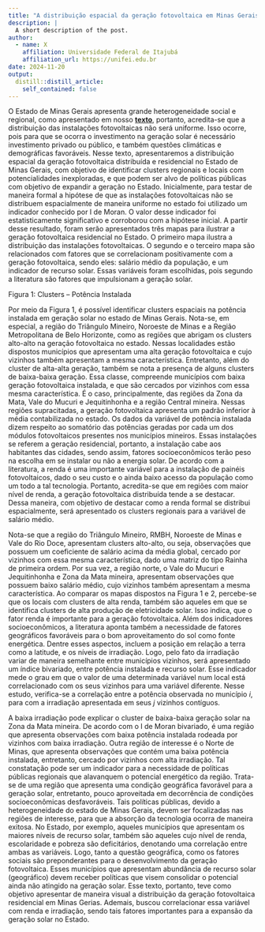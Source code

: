 ```yaml
---
title: "A distribuição espacial da geração fotovoltaica em Minas Gerais"
description: |
  A short description of the post.
author:
  - name: X
    affiliation: Universidade Federal de Itajubá
    affiliation_url: https://unifei.edu.br
date: 2024-11-20
output:
  distill::distill_article:
    self_contained: false
---
```


O Estado de Minas Gerais apresenta grande heterogeneidade social e regional, como apresentado em nosso [**texto**](https://raerde.com.br/posts/2024-05-22-post-de-exemplo-2/), portanto, acredita-se que a distribuição das instalações fotovoltaicas não será uniforme. Isso ocorre, pois para que se ocorra o investimento na geração solar é necessário investimento privado ou público, e também questões climáticas e demográficas favoráveis. Nesse texto, apresentaremos a distribuição espacial da geração fotovoltaica distribuída e residencial no Estado de Minas Gerais, com objetivo de identificar clusters regionais e locais com potencialidades inexploradas, e que podem ser alvo de políticas públicas com objetivo de expandir a geração no Estado. 
Inicialmente, para testar de maneira formal a hipótese de que as instalações fotovoltaicas não se distribuem espacialmente de maneira uniforme no estado foi utilizado um indicador conhecido por I de Moran. O valor desse indicador foi estatisticamente significativo e corroborou com a hipótese inicial. A partir desse resultado, foram serão apresentados três mapas para ilustrar a geração fotovoltaica residencial no Estado. O primeiro mapa ilustra a distribuição das instalações fotovoltaicas. O segundo e o terceiro mapa são relacionados com fatores que se correlacionam positivamente com a geração fotovoltaica, sendo eles: salário médio da população, e um indicador de recurso solar. Essas variáveis foram escolhidas, pois segundo a literatura são fatores que impulsionam a geração solar.

Figura 1: Clusters – Potência Instalada

Por meio da Figura 1, é possível identificar clusters espaciais na potência instalada em geração solar no estado de Minas Gerais. Nota-se, em especial, a região do Triângulo Mineiro, Noroeste de Minas e a Região Metropolitana de Belo Horizonte, como as regiões que abrigam os clusters alto-alto na geração fotovoltaica no estado. Nessas localidades estão dispostos municípios que apresentam uma alta geração fotovoltaica e cujo vizinhos também apresentam a mesma característica.
Entretanto, além do cluster de alta-alta geração, também se nota a presença de alguns clusters de baixa-baixa geração. Essa classe, compreende municípios com baixa geração fotovoltaica instalada, e que são cercados por vizinhos com essa mesma característica. É o caso, principalmente, das regiões da Zona da Mata, Vale do Mucuri e Jequitinhonha e a região Central mineira. Nessas regiões supracitadas, a geração fotovoltaica apresenta um padrão inferior à média contabilizada no estado. 
Os dados da variável de potência instalada dizem respeito ao somatório das potências geradas por cada um dos módulos fotovoltaicos presentes nos municípios mineiros. Essas instalações se referem a geração residencial, portanto, a instalação cabe aos habitantes das cidades, sendo assim, fatores socioeconômicos terão peso na escolha em se instalar ou não a energia solar. 
De acordo com a literatura, a renda é uma importante variável para a instalação de painéis fotovoltaicos, dado o seu custo e o ainda baixo acesso da população como um todo a tal tecnologia. Portanto, acredita-se que em regiões com maior nível de renda, a geração fotovoltaica distribuída tende a se destacar. Dessa maneira, com objetivo de destacar como a renda formal se distribui espacialmente, será apresentado os clusters regionais para a variável de salário médio. 


Nota-se que a região do Triângulo Mineiro, RMBH, Noroeste de Minas e Vale do Rio Doce, apresentam clusters alto-alto, ou seja, observações que possuem um coeficiente de salário acima da média global, cercado por vizinhos com essa mesma característica, dado uma matriz do tipo Rainha de primeira ordem. Por sua vez, a região norte, o Vale do Mucuri e Jequitinhonha e Zona da Mata mineira, apresentam observações que possuem baixo salário médio, cujo vizinhos também apresentam a mesma característica.
Ao comparar os mapas dispostos na Figura 1 e 2, percebe-se que os locais com clusters de alta renda, também são aqueles em que se identifica clusters de alta produção de eletricidade solar. Isso indica, que o fator renda é importante para a geração fotovoltaica. 
Além dos indicadores socioeconômicos, a literatura aponta também a necessidade de fatores geográficos favoráveis para o bom aproveitamento do sol como fonte energética. Dentre esses aspectos, incluem a posição em relação a terra como a latitude, e os níveis de irradiação. Logo, pelo fato da irradiação variar de maneira semelhante entre municípios vizinhos, será apresentado um índice bivariado, entre potência instalada e recurso solar. Esse indicador mede o grau em que o valor de uma determinada variável num local está correlacionado com os seus vizinhos para uma variável diferente. Nesse estudo, verifica-se a correlação entre a potência observada no município *i*, para com a irradiação apresentada em seus *j* vizinhos contíguos.


A baixa irradiação pode explicar o cluster de baixa-baixa geração solar na Zona da Mata mineira. De acordo com o I de Moran bivariado, é uma região que apresenta observações com baixa potência instalada rodeada por vizinhos com baixa irradiação.
Outra região de interesse é o Norte de Minas, que apresenta observações que contém uma baixa potência instalada, entretanto, cercado por vizinhos com alta irradiação. Tal constatação pode ser um indicador para a necessidade de políticas públicas regionais que alavanquem o potencial energético da região. Trata-se de uma região que apresenta uma condição geográfica favorável para a geração solar, entretanto, pouco aproveitada em decorrência de condições socioeconômicas desfavoráveis. 
Tais políticas públicas, devido a heterogeneidade do estado de Minas Gerais, devem ser focalizadas nas regiões de interesse, para que a absorção da tecnologia ocorra de maneira exitosa. No Estado, por exemplo, aqueles municípios que apresentam os maiores níveis de recurso solar, também são aqueles cujo nível de renda, escolaridade e pobreza são deficitários, denotando uma correlação entre ambas as variáveis. Logo, tanto a questão geográfica, como os fatores sociais são preponderantes para o desenvolvimento da geração fotovoltaica. Esses municípios que apresentam abundância de recurso solar (geográfico) devem receber políticas que visem consolidar o potencial ainda não atingido na geração solar. 
Esse texto, portanto, teve como objetivo apresentar de maneira visual a distribuição da geração fotovoltaica residencial em Minas Gerias. Ademais, buscou correlacionar essa variável com renda e irradiação, sendo tais fatores importantes para a expansão da geração solar no Estado. 